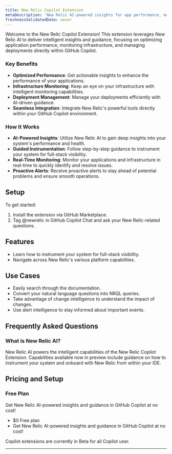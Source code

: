 ```yaml
---
title: New Relic Copilot Extension
metaDescription: 'New Relic AI-powered insights for app performance, monitoring, and deployment optimization'
freshnessValidatedDate: never
---
```


Welcome to the New Relic Copilot Extension! This extension leverages New Relic AI to deliver intelligent insights and guidance, focusing on optimizing application performance, monitoring infrastructure, and managing deployments directly within GitHub Copilot.

### Key Benefits

- **Optimized Performance**: Get actionable insights to enhance the performance of your applications.
- **Infrastructure Monitoring**: Keep an eye on your infrastructure with intelligent monitoring capabilities.
- **Deployment Management**: Manage your deployments efficiently with AI-driven guidance.
- **Seamless Integration**: Integrate New Relic's powerful tools directly within your GitHub Copilot environment.

### How It Works

- **AI-Powered Insights**: Utilize New Relic AI to gain deep insights into your system's performance and health.
- **Guided Instrumentation**: Follow step-by-step guidance to instrument your system for full-stack visibility.
- **Real-Time Monitoring**: Monitor your applications and infrastructure in real-time to quickly identify and resolve issues.
- **Proactive Alerts**: Receive proactive alerts to stay ahead of potential problems and ensure smooth operations.

## Setup

To get started:

1. Install the extension via GitHub Marketplace.
2. Tag @newrelic in GitHub Copilot Chat and ask your New Relic-related questions.

## Features

- Learn how to instrument your system for full-stack visibility.
- Navigate across New Relic's various platform capabilities.

## Use Cases

- Easily search through the documentation.
- Convert your natural language questions into NRQL queries.
- Take advantage of change intelligence to understand the impact of changes.
- Use alert intelligence to stay informed about important events.


## Frequently Asked Questions

### What is New Relic AI?

New Relic AI powers the intelligent capabilities of the New Relic Copilot Extension. Capabilities available now in preview include guidance on how to instrument your system and onboard with New Relic from within your IDE.

## Pricing and Setup

### Free Plan

Get New Relic AI-powered insights and guidance in GitHub Copilot at no cost!

- $0 Free plan
- Get New Relic AI-powered insights and guidance in GitHub Copilot at no cost!

Copilot extensions are currently in Beta for all Copilot user.

---